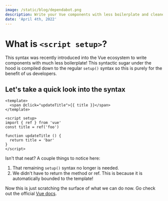 ```yaml
---
image: /static/blog/dependabot.png
description: Write your Vue components with less boilerplate and cleaner syntax!
date: 'April 4th, 2022'
---
```


# What is `<script setup>`?

This syntax was recently introduced into the Vue ecosystem to write components with much less boilerplate!
This syntactic sugar under the hood is compiled down to the regular `setup()` syntax so this is purely for the benefit of us developers.

## Let's take a quick look into the syntax

```vue
<template>
  <span @click="updateTitle">{{ title }}</span>
</template>

<script setup>
import { ref } from 'vue'
const title = ref('foo')

function updateTitle () {
  return title = 'bar'
}
</script>
```

Isn't that neat? A couple things to notice here:

1. That remaining `setup()` syntax no longer is needed.
2. We didn't have to return the method or ref. This is because it is automatically bounded to the template!

Now this is just scratching the surface of what we can do now.
Go check out the official [Vue docs](https://vuejs.org/api/sfc-script-setup.html#basic-syntax).
